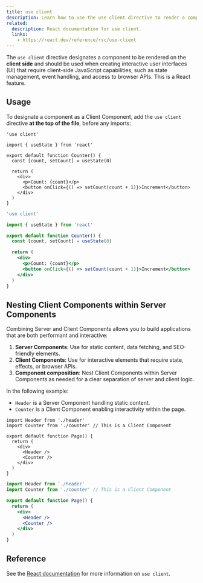 ```yaml
---
title: use client
description: Learn how to use the use client directive to render a component on the client.
related:
  description: React documentation for use client.
  links: 
    - https://react.dev/reference/rsc/use-client
---
```


The `use client` directive designates a component to be rendered on the **client side** and should be used when creating interactive user interfaces (UI) that require client-side JavaScript capabilities, such as state management, event handling, and access to browser APIs. This is a React feature.

## Usage

To designate a component as a Client Component, add the `use client` directive **at the top of the file**, before any imports:

````tsx filename="app/components/counter.tsx" highlight={1} switcher
'use client'

import { useState } from 'react'

export default function Counter() {
  const [count, setCount] = useState(0)

  return (
    <div>
      <p>Count: {count}</p>
      <button onClick={() => setCount(count + 1)}>Increment</button>
    </div>
  )
}
````

````jsx filename="app/components/counter.js" highlight={1} switcher
'use client'

import { useState } from 'react'

export default function Counter() {
  const [count, setCount] = useState(0)

  return (
    <div>
      <p>Count: {count}</p>
      <button onClick={() => setCount(count + 1)}>Increment</button>
    </div>
  )
}
````

## Nesting Client Components within Server Components

Combining Server and Client Components allows you to build applications that are both performant and interactive:

1. **Server Components**: Use for static content, data fetching, and SEO-friendly elements.
2. **Client Components**: Use for interactive elements that require state, effects, or browser APIs.
3. **Component composition**: Nest Client Components within Server Components as needed for a clear separation of server and client logic.

In the following example:

- `Header` is a Server Component handling static content.
- `Counter` is a Client Component enabling interactivity within the page.

```tsx filename="app/page.tsx" highlight={2,8} switcher
import Header from './header'
import Counter from './counter' // This is a Client Component

export default function Page() {
  return (
    <div>
      <Header />
      <Counter />
    </div>
  )
}
```

```jsx filename="app/page.js" highlight={2,8} switcher
import Header from './header'
import Counter from './counter' // This is a Client Component

export default function Page() {
  return (
    <div>
      <Header />
      <Counter />
    </div>
  )
}
```


## Reference

See the [React documentation](https://react.dev/reference/rsc/use-client) for more information on `use client`.

